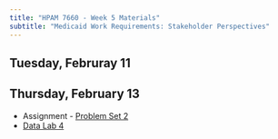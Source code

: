 ```yaml
---
title: "HPAM 7660 - Week 5 Materials"
subtitle: "Medicaid Work Requirements: Stakeholder Perspectives"
---
```


## Tuesday, Februray 11


## Thursday, February 13

- Assignment - [Problem Set 2](/assignments/Problem Sets/problem_set_2.qmd)
- [Data Lab 4](/materials/Data Labs/datalab_4.qmd)